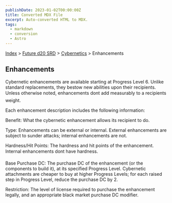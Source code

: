```yaml
---
publishDate: 2023-01-02T00:00:00Z
title: Converted MDX File
excerpt: Auto-converted HTML to MDX.
tags:
  - markdown
  - conversion
  - Astro
---
```


[Index](-index) > [Future d20 SRD](future-d20-srd-index) > [Cybernetics](future-d20-srd-cybernetics-index) > Enhancements

## Enhancements

Cybernetic enhancements are available starting at Progress Level 6. Unlike standard replacements, they bestow new abilities upon their recipients. Unless otherwise noted, enhancements dont add measurably to a recipients weight.

Each enhancement description includes the following information:

Benefit: What the cybernetic enhancement allows its recipient to do.

Type: Enhancements can be external or internal. External enhancements are subject to sunder attacks; internal enhancements are not.

Hardness/Hit Points: The hardness and hit points of the enhancement. Internal enhancements dont have hardness.

Base Purchase DC: The purchase DC of the enhancement (or the components to build it), at its specified Progress Level. Cybernetic attachments are cheaper to buy at higher Progress Levels; for each raised step in Progress Level, reduce the purchase DC by 2.

Restriction: The level of license required to purchase the enhancement legally, and an appropriate black market purchase DC modifier.
